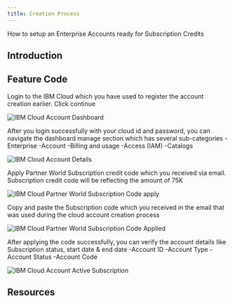 ```yaml
---
title: Creation Process
---
```



<PageDescription>

How to setup an Enterprise Accounts ready for Subscription Credits

</PageDescription>

## Introduction

## Feature Code 

Login to the IBM Cloud which you have used to register the account creation earlier. Click continue

![IBM Cloud Account Dashboard](images/CloudLogin.png)

After you login successfully with your cloud id and password, you can navigate the dashboard manage section which has several sub-categories
 -Enterprise
 -Account
 -Billing and usage
 -Access (IAM)
 -Catalogs

![IBM Cloud Account Details](images/AccountDetails.png)

Apply Partner World  Subscription credit code which you received via email. Subscription credit code will be reflecting the amount of 75K

![IBM Cloud Partner World Subscription Code apply](images/PWCredit.png)

Copy and paste the Subscription code which you received in the email that was used during the cloud account creation process

![IBM Cloud Partner World Subscription Code Applied](images/CodeApplied.png)

After applying the code successfully, you can verify the account details like Subscription status, start date & end date 
 -Account ID
 -Account Type
 -Account Status 
 -Account Code

![IBM Cloud Account Active Subscription](images/ActiveSubscription.png)

## Resources


